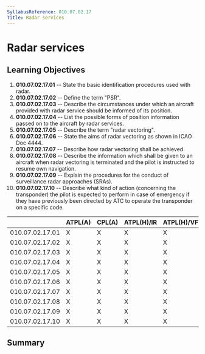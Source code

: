 ```yaml
---
SyllabusReference: 010.07.02.17
Title: Radar services
---
```


# Radar services

## Learning Objectives

1.  **010.07.02.17.01** -- State the basic identification procedures used with
    radar.
2.  **010.07.02.17.02** -- Define the term "PSR".
3.  **010.07.02.17.03** -- Describe the circumstances under which an aircraft
    provided with radar service should be informed of its position.
4.  **010.07.02.17.04** -- List the possible forms of position information passed
    on to the aircraft by radar services.
5.  **010.07.02.17.05** -- Describe the term "radar vectoring".
6.  **010.07.02.17.06** -- State the aims of radar vectoring as shown in ICAO
    Doc 4444.
7.  **010.07.02.17.07** -- Describe how radar vectoring shall be achieved.
8.  **010.07.02.17.08** -- Describe the information which shall be given to an
    aircraft when radar vectoring is terminated and the pilot is instructed to
    resume own navigation.
9.  **010.07.02.17.09** -- Explain the procedures for the conduct of surveillance
    radar approaches (SRAs).
10. **010.07.02.17.10** -- Describe what kind of action (concerning the
    transponder) the pilot is expected to perform in case of emergency if they
    have previously been directed by ATC to operate the transponder on a
    specific code.

|                 | ATPL(A) | CPL(A) | ATPL(H)/IR | ATPL(H)/VFR | CPL(H) | IR  | CBIR(A) |
| --------------- | ------- | ------ | ---------- | ----------- | ------ | --- | ------- |
| 010.07.02.17.01 | X       | X      | X          | X           | X      | X   | X       |
| 010.07.02.17.02 | X       | X      | X          | X           | X      | X   | X       |
| 010.07.02.17.03 | X       | X      | X          | X           | X      | X   | X       |
| 010.07.02.17.04 | X       | X      | X          | X           | X      | X   | X       |
| 010.07.02.17.05 | X       | X      | X          | X           | X      | X   | X       |
| 010.07.02.17.06 | X       | X      | X          | X           | X      | X   | X       |
| 010.07.02.17.07 | X       | X      | X          | X           | X      | X   | X       |
| 010.07.02.17.08 | X       | X      | X          | X           | X      | X   | X       |
| 010.07.02.17.09 | X       | X      | X          | X           | X      | X   | X       |
| 010.07.02.17.10 | X       | X      | X          | X           | X      | X   | X       |

## Summary
